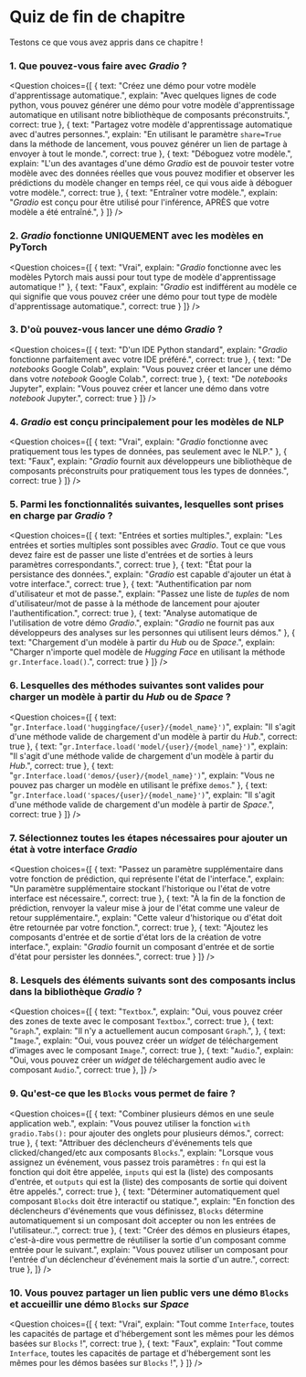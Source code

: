 <!-- DISABLE-FRONTMATTER-SECTIONS -->

# Quiz de fin de chapitre

<CourseFloatingBanner
    chapter={9}
    classNames="absolute z-10 right-0 top-0"
/>

Testons ce que vous avez appris dans ce chapitre !

### 1. Que pouvez-vous faire avec <i>Gradio</i> ?

<Question
	choices={[
        {
			text: "Créez une démo pour votre modèle d'apprentissage automatique.",
			explain: "Avec quelques lignes de code python, vous pouvez générer une démo pour votre modèle d'apprentissage automatique en utilisant notre bibliothèque de composants préconstruits.",
			correct: true
		},
		{
			text: "Partagez votre modèle d'apprentissage automatique avec d'autres personnes.",
			explain: "En utilisant le paramètre <code>share=True</code> dans la méthode de lancement, vous pouvez générer un lien de partage à envoyer à tout le monde.",
            correct: true
		},
		{
			text: "Déboguez votre modèle.",
			explain: "L'un des avantages d'une démo <i>Gradio</i> est de pouvoir tester votre modèle avec des données réelles que vous pouvez modifier et observer les prédictions du modèle changer en temps réel, ce qui vous aide à déboguer votre modèle.",
			correct: true
		},
		{
			text: "Entraîner votre modèle.",
			explain: "<i>Gradio</i> est conçu pour être utilisé pour l'inférence, APRÈS que votre modèle a été entraîné.",
		}
	]}
/>

### 2. <i>Gradio</i> fonctionne UNIQUEMENT avec les modèles en PyTorch

<Question
	choices={[
        {
			text: "Vrai",
			explain: "<i>Gradio</i> fonctionne avec les modèles Pytorch mais aussi pour tout type de modèle d'apprentissage automatique !"
        },
        {
			text: "Faux",
			explain: "<i>Gradio</i> est indifférent au modèle ce qui signifie que vous pouvez créer une démo pour tout type de modèle d'apprentissage automatique.",
			correct: true
        }
	]}
/>

### 3. D'où pouvez-vous lancer une démo <i>Gradio</i> ?

<Question
	choices={[
        {
			text: "D'un IDE Python standard",
			explain: "<i>Gradio</i> fonctionne parfaitement avec votre IDE préféré.",
            correct: true
        },
        {
			text: "De <i>notebooks</i> Google Colab",
			explain: "Vous pouvez créer et lancer une démo dans votre <i>notebook</i> Google Colab.",
			correct: true
        },
        {
			text: "De <i>notebooks</i> Jupyter",
			explain: "Vous pouvez créer et lancer une démo dans votre <i>notebook</i> Jupyter.",
			correct: true
        }
	]}
/>

### 4. <i>Gradio</i> est conçu principalement pour les modèles de NLP

<Question
	choices={[
        {
			text: "Vrai",
			explain: "<i>Gradio</i> fonctionne avec pratiquement tous les types de données, pas seulement avec le NLP."
        },
        {
			text: "Faux",
			explain: "<i>Gradio</i> fournit aux développeurs une bibliothèque de composants préconstruits pour pratiquement tous les types de données.",
            correct: true
        }
	]}
/>

### 5. Parmi les fonctionnalités suivantes, lesquelles sont prises en charge par <i>Gradio</i> ?

<Question
	choices={[
        {
			text: "Entrées et sorties multiples.",
			explain: "Les entrées et sorties multiples sont possibles avec <i>Gradio</i>. Tout ce que vous devez faire est de passer une liste d'entrées et de sorties à leurs paramètres correspondants.",
            correct: true
        },
        {
			text: "État pour la persistance des données.",
			explain: "<i>Gradio</i> est capable d'ajouter un état à votre interface.",
			correct: true
        },
        {
			text: "Authentification par nom d'utilisateur et mot de passe.",
			explain: "Passez une liste de <i>tuples</i> de nom d'utilisateur/mot de passe à la méthode de lancement pour ajouter l'authentification.",
			correct: true
        },
        {
			text: "Analyse automatique de l'utilisation de votre démo <i>Gradio</i>.",
			explain: "<i>Gradio</i> ne fournit pas aux développeurs des analyses sur les personnes qui utilisent leurs démos."
        },
        {
			text: "Chargement d'un modèle à partir du <i>Hub</i> ou de <i>Space</i>.",
			explain: "Charger n'importe quel modèle de <i>Hugging Face</i> en utilisant la méthode <code>gr.Interface.load()</code>.",
			correct: true
        }
	]}
/>

### 6. Lesquelles des méthodes suivantes sont valides pour charger un modèle à partir du <i>Hub</i> ou de <i>Space</i> ?

<Question
	choices={[
        {
			text: "<code>gr.Interface.load('huggingface/{user}/{model_name}')</code>",
			explain: "Il s'agit d'une méthode valide de chargement d'un modèle à partir du <i>Hub</i>.",
            correct: true
        },
        {
			text: "<code>gr.Interface.load('model/{user}/{model_name}')</code>",
			explain: "Il s'agit d'une méthode valide de chargement d'un modèle à partir du <i>Hub</i>.",
			correct: true
        },
        {
			text: "<code>gr.Interface.load('demos/{user}/{model_name}')</code>",
			explain: "Vous ne pouvez pas charger un modèle en utilisant le préfixe <code>demos</code>."
        },
        {
			text: "<code>gr.Interface.load('spaces/{user}/{model_name}')</code>",
			explain: "Il s'agit d'une méthode valide de chargement d'un modèle à partir de <i>Space</i>.",
			correct: true
        }
	]}
/>

### 7. Sélectionnez toutes les étapes nécessaires pour ajouter un état à votre interface <i>Gradio</i>

<Question
	choices={[
        {
			text: "Passez un paramètre supplémentaire dans votre fonction de prédiction, qui représente l'état de l'interface.",
			explain: "Un paramètre supplémentaire stockant l'historique ou l'état de votre interface est nécessaire.",
            correct: true
        },
        {
			text: "À la fin de la fonction de prédiction, renvoyer la valeur mise à jour de l'état comme une valeur de retour supplémentaire.",
			explain: "Cette valeur d'historique ou d'état doit être retournée par votre fonction.",
            correct: true
        },
        {
			text: "Ajoutez les composants d'entrée et de sortie d'état lors de la création de votre interface.",
			explain: "<i>Gradio</i> fournit un composant d'entrée et de sortie d'état pour persister les données.",
            correct: true
        }
	]}
/>

### 8. Lesquels des éléments suivants sont des composants inclus dans la bibliothèque <i>Gradio</i> ?

<Question
	choices={[
        {
			text: "<code>Textbox</code>.",
			explain: "Oui, vous pouvez créer des zones de texte avec le composant <code>Textbox</code>.",
            correct: true
        },
        {
			text: "<code>Graph</code>.",
			explain: "Il n'y a actuellement aucun composant <code>Graph</code>.",
        },
        {
			text: "<code>Image</code>.",
			explain: "Oui, vous pouvez créer un <i>widget</i> de téléchargement d'images avec le composant <code>Image</code>.",
            correct: true
        },
        {
			text: "<code>Audio</code>.",
			explain: "Oui, vous pouvez créer un <i>widget</i> de téléchargement audio avec le composant <code>Audio</code>.",
            correct: true
        },
	]}
/>

### 9. Qu'est-ce que les `Blocks` vous permet de faire ?

<Question
	choices={[
        {
			text: "Combiner plusieurs démos en une seule application web.",
			explain: "Vous pouvez utiliser la fonction <code>with gradio.Tabs():</code> pour ajouter des onglets pour plusieurs démos.",
			correct: true
        },
        {
			text: "Attribuer des déclencheurs d'événements tels que clicked/changed/etc aux composants <code>Blocks</code>.",
			explain: "Lorsque vous assignez un événement, vous passez trois paramètres : <code>fn</code> qui est la fonction qui doit être appelée, <code>inputs</code> qui est la (liste) des composants d'entrée, et <code>outputs</code> qui est la (liste) des composants de sortie qui doivent être appelés.",
			correct: true
        },
        {
			text: "Déterminer automatiquement quel composant <code>Blocks</code> doit être interactif ou statique.",
			explain: "En fonction des déclencheurs d'événements que vous définissez, <code>Blocks</code> détermine automatiquement si un composant doit accepter ou non les entrées de l'utilisateur..",
			correct: true
        },
		 {
			text: "Créer des démos en plusieurs étapes, c'est-à-dire vous permettre de réutiliser la sortie d'un composant comme entrée pour le suivant.",
			explain: "Vous pouvez utiliser un composant pour l'entrée d'un déclencheur d'événement mais la sortie d'un autre.",
            correct: true
        },
	]}
/>

### 10. Vous pouvez partager un lien public vers une démo <code>Blocks</code> et accueillir une démo <code>Blocks</code> sur <i>Space</i>

<Question
	choices={[
        {
			text: "Vrai",
			explain: "Tout comme <code>Interface</code>, toutes les capacités de partage et d'hébergement sont les mêmes pour les démos basées sur <code>Blocks</code> !",
			correct: true
        },
        {
			text: "Faux",
			explain: "Tout comme <code>Interface</code>, toutes les capacités de partage et d'hébergement sont les mêmes pour les démos basées sur <code>Blocks</code> !",
        }
	]}
/>